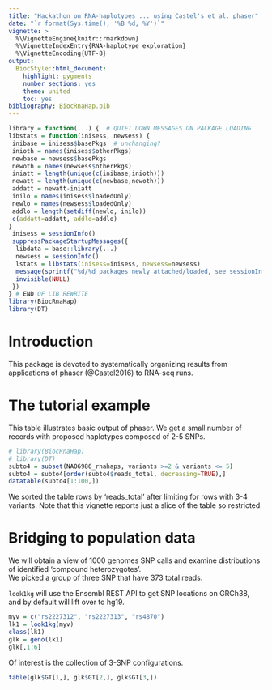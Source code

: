 ```yaml
---
title: "Hackathon on RNA-haplotypes ... using Castel's et al. phaser"
date: "`r format(Sys.time(), '%B %d, %Y')`"
vignette: >
  %\VignetteEngine{knitr::rmarkdown}
  %\VignetteIndexEntry{RNA-haplotype exploration}
  %\VignetteEncoding{UTF-8}
output:
  BiocStyle::html_document:
    highlight: pygments
    number_sections: yes
    theme: united
    toc: yes
bibliography: BiocRnaHap.bib
---
```

```r
library = function(...) {  # QUIET DOWN MESSAGES ON PACKAGE LOADING
libstats = function(inisess, newsess) {
 inibase = inisess$basePkgs  # unchanging?
 inioth = names(inisess$otherPkgs)
 newbase = newsess$basePkgs
 newoth = names(newsess$otherPkgs)
 iniatt = length(unique(c(inibase,inioth)))
 newatt = length(unique(c(newbase,newoth)))
 addatt = newatt-iniatt
 inilo = names(inisess$loadedOnly)
 newlo = names(newsess$loadedOnly)
 addlo = length(setdiff(newlo, inilo))
 c(addatt=addatt, addlo=addlo)
}
 inisess = sessionInfo()
 suppressPackageStartupMessages({
  libdata = base::library(...)
  newsess = sessionInfo()
  lstats = libstats(inisess=inisess, newsess=newsess)
  message(sprintf("%d/%d packages newly attached/loaded, see sessionInfo() for details.", lstats["addatt"], lstats["addlo"]))
  invisible(NULL)
 })
} # END OF LIB REWRITE
library(BiocRnaHap)
library(DT)
```

# Introduction

This package is devoted to systematically organizing results
from applications of phaser (@Castel2016) to RNA-seq runs.

# The tutorial example

This table illustrates basic output of phaser.
We get a small number of records with proposed
haplotypes composed of 2-5 SNPs.

```r
# library(BiocRnaHap)
# library(DT)
subto4 = subset(NA06986_rnahaps, variants >=2 & variants <= 5)
subto4 = subto4[order(subto4$reads_total, decreasing=TRUE),]
datatable(subto4[1:100,])
```

We sorted the table rows by
'reads_total' after limiting for rows
with 3-4 variants.  Note that this vignette
reports just
a slice of the table so restricted.

# Bridging to population data

We will obtain a view of 1000 genomes SNP calls and examine
distributions of identified 'compound heterozygotes'.  
We picked a group of three SNP that have 373 total reads.

`look1kg` will use the Ensembl REST API to get SNP
locations on GRCh38, and by default will lift over to
hg19.


```r
myv = c("rs2227312", "rs2227313", "rs4870")
lk1 = look1kg(myv)
class(lk1)
glk = geno(lk1)
glk[,1:6]
```
Of interest is the collection of 3-SNP configurations.
```r
table(glk$GT[1,], glk$GT[2,], glk$GT[3,])
```

